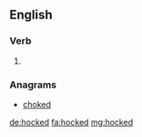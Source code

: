 ==English==

===Verb===
{{head|en|verb form}}

# {{en-past of|hock}}

===Anagrams===
* [[choked#English|choked]]

[[de:hocked]]
[[fa:hocked]]
[[mg:hocked]]